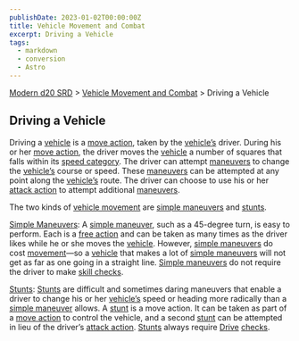 ```yaml
---
publishDate: 2023-01-02T00:00:00Z
title: Vehicle Movement and Combat
excerpt: Driving a Vehicle
tags:
  - markdown
  - conversion
  - Astro
---
```


[Modern d20 SRD](/#modernD20) > [Vehicle Movement and Combat](modern-d20-srd-vehicle-movement-and-combat-index) > Driving a Vehicle

## Driving a Vehicle

Driving a [vehicle](modern-d20-srd-equipment-equipment-vehicles) is a [move action](modern-d20-srd-combat-move-actions), taken by the
[vehicle’s](modern-d20-srd-equipment-equipment-vehicles) driver. During his or
her [move action](modern-d20-srd-combat-move-actions), the driver moves the
[vehicle](modern-d20-srd-equipment-equipment-vehicles) a number of squares
that falls within its [speed category](modern-d20-srd-vehicle-movement-and-combat-declaring-speed). The driver can attempt [maneuvers](modern-d20-srd-vehicle-movement-and-combat-simple-maneuvers) to change the
[vehicle’s](modern-d20-srd-equipment-equipment-vehicles) course or speed.
These [maneuvers](modern-d20-srd-vehicle-movement-and-combat-simple-maneuvers)
can be attempted at any point along the [vehicle’s](modern-d20-srd-equipment-equipment-vehicles) route. The driver can choose to use his or her [attack action](modern-d20-srd-combat-attack-actions) to attempt additional
[maneuvers](modern-d20-srd-vehicle-movement-and-combat-simple-maneuvers).

The two kinds of [vehicle movement](modern-d20-srd-vehicle-movement-and-combat-moving) are [simple maneuvers](modern-d20-srd-vehicle-movement-and-combat-simple-maneuvers) and [stunts](modern-d20-srd-vehicle-movement-and-combat-stunts).

[Simple Maneuvers](modern-d20-srd-vehicle-movement-and-combat-simple-maneuvers): A [simple maneuver](modern-d20-srd-vehicle-movement-and-combat-simple-maneuvers), such as a 45-degree turn, is easy to perform. Each is a
[free action](modern-d20-srd-combat-action-types) and can be taken as many
times as the driver likes while he or she moves the [vehicle](modern-d20-srd-equipment-equipment-vehicles). However, [simple maneuvers](modern-d20-srd-vehicle-movement-and-combat-simple-maneuvers) do cost
[movement](modern-d20-srd-combat-move-actions)—so a [vehicle](modern-d20-srd-equipment-equipment-vehicles) that makes a lot of [simple maneuvers](modern-d20-srd-vehicle-movement-and-combat-simple-maneuvers) will
not get as far as one going in a straight line. [Simple maneuvers](modern-d20-srd-vehicle-movement-and-combat-simple-maneuvers) do not
require the driver to make [skill checks](modern-d20-srd-skills-skill-basics).

[Stunts](modern-d20-srd-vehicle-movement-and-combat-stunts):
[Stunts](modern-d20-srd-vehicle-movement-and-combat-stunts) are difficult and
sometimes daring maneuvers that enable a driver to change his or her
[vehicle’s](modern-d20-srd-equipment-equipment-vehicles) speed or heading more
radically than a [simple maneuver](modern-d20-srd-vehicle-movement-and-combat-simple-maneuvers) allows. A [stunt](modern-d20-srd-combat-move-actions) is a
move action. It can be taken as part of a [move action](modern-d20-srd-combat-move-actions) to control the vehicle, and a second [stunt](modern-d20-srd-vehicle-movement-and-combat-stunts) can be attempted in lieu of the driver’s
[attack action](modern-d20-srd-combat-attack-actions).
[Stunts](modern-d20-srd-vehicle-movement-and-combat-stunts) always require
[Drive](modern-d20-srd-skills-drive) [checks](modern-d20-srd-skills-skill-basics).

